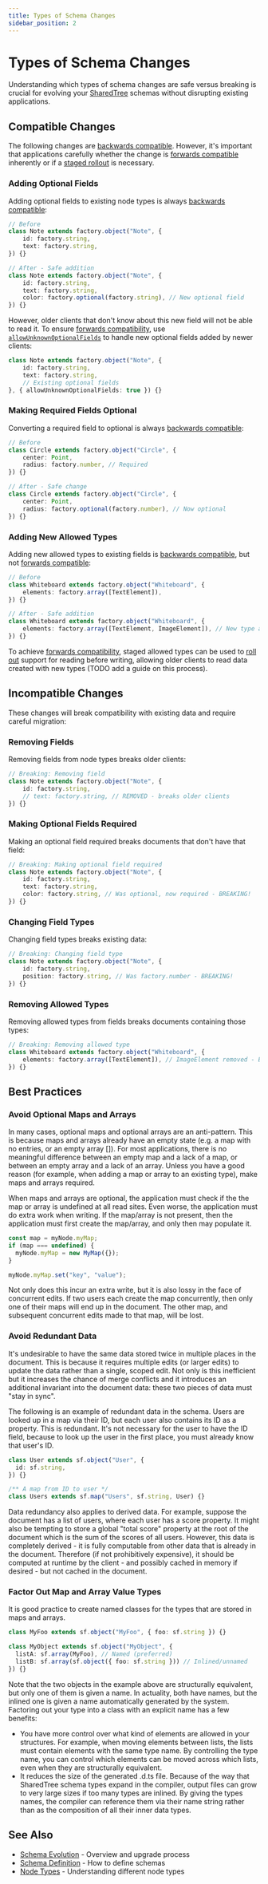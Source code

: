 ```yaml
---
title: Types of Schema Changes
sidebar_position: 2
---
```


# Types of Schema Changes

Understanding which types of schema changes are safe versus breaking is crucial for evolving your [SharedTree](../index.mdx) schemas without disrupting existing applications.

## Compatible Changes

The following changes are [backwards compatible](index.mdx#backwards-compatibility).
However, it's important that applications carefully whether the change is [forwards compatible](./index.mdx#forwards-compatibility) inherently or if a [staged rollout](./index.mdx#staged-rollouts) is necessary.

### Adding Optional Fields

Adding optional fields to existing node types is always [backwards compatible](./index.mdx#understanding-compatibility):

```typescript
// Before
class Note extends factory.object("Note", {
    id: factory.string,
    text: factory.string,
}) {}

// After - Safe addition
class Note extends factory.object("Note", {
    id: factory.string,
    text: factory.string,
    color: factory.optional(factory.string), // New optional field
}) {}
```

However, older clients that don't know about this new field will not be able to read it.
To ensure [forwards compatibility](./index.mdx#understanding-compatibility), use [`allowUnknownOptionalFields`](../../../api/fluid-framework/objectnodeschema-interface#allowunknownoptionalfields-property) to handle new optional fields added by newer clients:

```typescript
class Note extends factory.object("Note", {
    id: factory.string,
    text: factory.string,
    // Existing optional fields
}, { allowUnknownOptionalFields: true }) {}
```

### Making Required Fields Optional

Converting a required field to optional is always [backwards compatible](./index.mdx#backwards-compatibility):

```typescript
// Before
class Circle extends factory.object("Circle", {
    center: Point,
    radius: factory.number, // Required
}) {}

// After - Safe change
class Circle extends factory.object("Circle", {
    center: Point,
    radius: factory.optional(factory.number), // Now optional
}) {}
```

### Adding New Allowed Types

Adding new allowed types to existing fields is [backwards compatible](./index.mdx#backwards-compatibility), but not [forwards compatible](./index.mdx#forwards-compatibility):

```typescript
// Before
class Whiteboard extends factory.object("Whiteboard", {
    elements: factory.array([TextElement]),
}) {}

// After - Safe addition
class Whiteboard extends factory.object("Whiteboard", {
    elements: factory.array([TextElement, ImageElement]), // New type added
}) {}
```

To achieve [forwards compatibility](./index.mdx#forwards-compatibility), staged allowed types can be used to [roll out](./index.mdx#staged-rollouts) support for reading before writing, allowing older clients to read data created with new types (TODO add a guide on this process).

## Incompatible Changes

These changes will break compatibility with existing data and require careful migration:

### Removing Fields

Removing fields from node types breaks older clients:

```typescript
// Breaking: Removing field
class Note extends factory.object("Note", {
    id: factory.string,
    // text: factory.string, // REMOVED - breaks older clients
}) {}
```

### Making Optional Fields Required

Making an optional field required breaks documents that don't have that field:

```typescript
// Breaking: Making optional field required
class Note extends factory.object("Note", {
    id: factory.string,
    text: factory.string,
    color: factory.string, // Was optional, now required - BREAKING!
}) {}
```

### Changing Field Types

Changing field types breaks existing data:

```typescript
// Breaking: Changing field type
class Note extends factory.object("Note", {
    id: factory.string,
    position: factory.string, // Was factory.number - BREAKING!
}) {}
```

### Removing Allowed Types

Removing allowed types from fields breaks documents containing those types:

```typescript
// Breaking: Removing allowed type
class Whiteboard extends factory.object("Whiteboard", {
    elements: factory.array([TextElement]), // ImageElement removed - BREAKING!
}) {}
```

## Best Practices

### Avoid Optional Maps and Arrays

In many cases, optional maps and optional arrays are an anti-pattern.
This is because maps and arrays already have an empty state (e.g. a map with no entries, or an empty array []).
For most applications, there is no meaningful difference between an empty map and a lack of a map, or between an empty array and a lack of an array.
Unless you have a good reason (for example, when adding a map or array to an existing type), make maps and arrays required.

When maps and arrays are optional, the application must check if the the map or array is undefined at all read sites.
Even worse, the application must do extra work when writing.
If the map/array is not present, then the application must first create the map/array, and only then may populate it.

```typescript
const map = myNode.myMap;
if (map === undefined) {
  myNode.myMap = new MyMap({});
}

myNode.myMap.set("key", "value");
```

Not only does this incur an extra write, but it is also lossy in the face of concurrent edits.
If two users each create the map concurrently, then only one of their maps will end up in the document.
The other map, and subsequent concurrent edits made to that map, will be lost.

### Avoid Redundant Data

It's undesirable to have the same data stored twice in multiple places in the document.
This is because it requires multiple edits (or larger edits) to update the data rather than a single, scoped edit.
Not only is this inefficient but it increases the chance of merge conflicts and it introduces an additional invariant into the document data: these two pieces of data must "stay in sync".

The following is an example of redundant data in the schema.
Users are looked up in a map via their ID, but each user also contains its ID as a property.
This is redundant.
It's not necessary for the user to have the ID field, because to look up the user in the first place, you must already know that user's ID.

```typescript
class User extends sf.object("User", {
  id: sf.string,
}) {}

/** A map from ID to user */
class Users extends sf.map("Users", sf.string, User) {}
```

Data redundancy also applies to derived data.
For example, suppose the document has a list of users, where each user has a score property.
It might also be tempting to store a global "total score" property at the root of the document which is the sum of the scores of all users.
However, this data is completely derived - it is fully computable from other data that is already in the document.
Therefore (if not prohibitively expensive), it should be computed at runtime by the client - and possibly cached in memory if desired - but not cached in the document.

### Factor Out Map and Array Value Types

It is good practice to create named classes for the types that are stored in maps and arrays.

```typescript
class MyFoo extends sf.object("MyFoo", { foo: sf.string }) {}

class MyObject extends sf.object("MyObject", {
  listA: sf.array(MyFoo), // Named (preferred)
  listB: sf.array(sf.object({ foo: sf.string })) // Inlined/unnamed
}) {}
```

Note that the two objects in the example above are structurally equivalent, but only one of them is given a name.
In actuality, both have names, but the inlined one is given a name automatically generated by the system.
Factoring out your type into a class with an explicit name has a few benefits:

- You have more control over what kind of elements are allowed in your structures.
For example, when moving elements between lists, the lists must contain elements with the same type name.
By controlling the type name, you can control which elements can be moved across which lists, even when they are structurally equivalent.
- It reduces the size of the generated .d.ts file.
Because of the way that SharedTree schema types expand in the compiler, output files can grow to very large sizes if too many types are inlined.
By giving the types names, the compiler can reference them via their name string rather than as the composition of all their inner data types.

## See Also

- [Schema Evolution](./index.mdx) - Overview and upgrade process
- [Schema Definition](../schema-definition.mdx) - How to define schemas
- [Node Types](../node-types.mdx) - Understanding different node types
